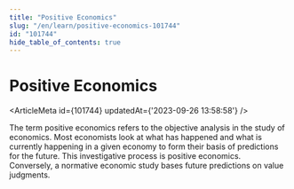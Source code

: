 ```yaml
---
title: "Positive Economics"
slug: "/en/learn/positive-economics-101744"
id: "101744"
hide_table_of_contents: true
---
```



# Positive Economics

<ArticleMeta id={101744} updatedAt={'2023-09-26 13:58:58'} />
<div className='border-solid border-b border-t-0 my-4 border-[var(--ifm-color-gray-300)]' />

The term positive economics refers to the objective analysis in the study of economics. Most economists look at what has happened and what is currently happening in a given economy to form their basis of predictions for the future. This investigative process is positive economics. Conversely, a normative economic study bases future predictions on value judgments.
